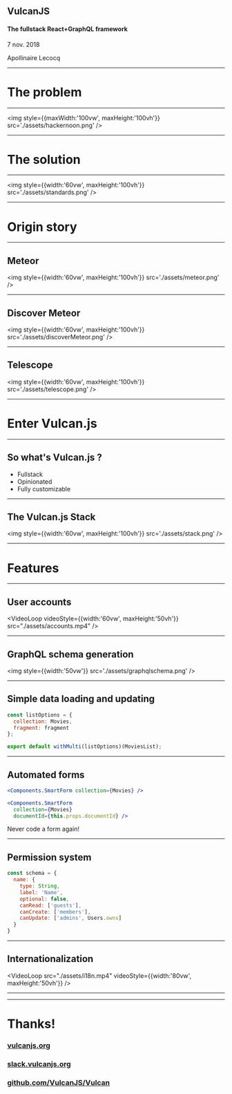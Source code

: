 


<Head>
  <title>Vulcan.js - The full-stack React+GraphQL framework</title>
</Head>


<Logo/>

## VulcanJS

#### The fullstack React+GraphQL framework

7 nov. 2018

Apollinaire Lecocq

---


# The problem

---

<img style={{maxWidth:'100vw', maxHeight:'100vh'}} src='./assets/hackernoon.png' />

---


# The solution

---

<img style={{width:'60vw', maxHeight:'100vh'}} src='./assets/standards.png' />

---


# Origin story

---

## Meteor

<img style={{width:'60vw', maxHeight:'100vh'}} src='./assets/meteor.png' />

---

## Discover Meteor

<img style={{width:'60vw', maxHeight:'100vh'}} src='./assets/discoverMeteor.png' />

---

## Telescope

<img style={{width:'60vw', maxHeight:'100vh'}} src='./assets/telescope.png' />

---


# Enter Vulcan.js

---

## So what's Vulcan.js ?

<ul style={{textAlign: 'left'}}>
<Appear>
  <li>Fullstack</li>
  <li>Opinionated</li>
  <li>Fully customizable</li>
</Appear>
</ul>

---

## The Vulcan.js Stack

<img style={{width:'60vw', maxHeight:'100vh'}} src='./assets/stack.png' />

---


# Features

---

## User accounts

<VideoLoop videoStyle={{width:'60vw', maxHeight:'50vh'}} src="./assets/accounts.mp4" />

---

## GraphQL schema generation

<img style={{width:'50vw'}} src='./assets/graphqlschema.png' />

---

## Simple data loading and updating

```js
const listOptions = {
  collection: Movies,
  fragment: fragment
};

export default withMulti(listOptions)(MoviesList);
```

---

## Automated forms

```jsx
<Components.SmartForm collection={Movies} />
```

```jsx
<Components.SmartForm 
  collection={Movies}
  documentId={this.props.documentId} />
```

Never code a form again!

---

## Permission system

```js
const schema = {
  name: {
    type: String,
    label: 'Name',
    optional: false,
    canRead: ['guests'],
    canCreate: ['members'],
    canUpdate: ['admins', Users.owns]
  }
}
```

---

## Internationalization

<VideoLoop src="./assets/i18n.mp4" videoStyle={{width:'80vw', maxHeight:'50vh'}} />

---






























---



# Thanks! 
<div>
  <a style={{color:'#33414F', textDecorationColor: 'none'}} href="http://vulcanjs.org" target="_blank">
    <h3>vulcanjs.org</h3>
  </a>
  <a style={{color:'#33414F', textDecorationColor: 'none'}} href="https://slack.vulcanjs.org" target="_blank">
    <h3>slack.vulcanjs.org</h3>
  </a>
  <a style={{color:'#33414F', textDecorationColor: 'none'}} href="https://github.com/VulcanJS/Vulcan" target="_blank">
    <h3>github.com/VulcanJS/Vulcan</h3>
  </a>
  <div style={{width: '100%',marginLeft:'calc(50% - 65px)'}}> 
    <GithubButton type="stargazers" size="large" namespace="VulcanJS" repo="Vulcan" />
  </div>
</div>
